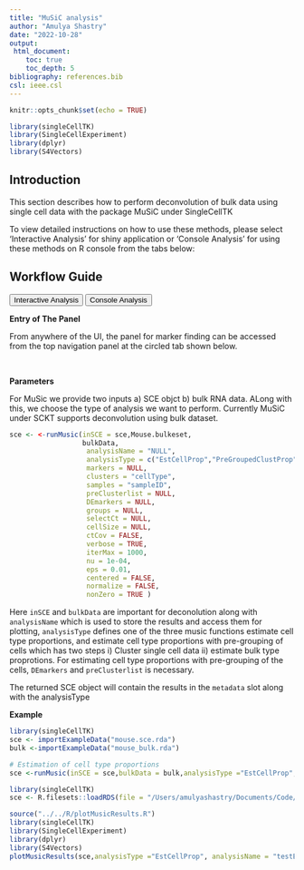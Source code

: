 ```yaml
---
title: "MuSiC analysis"
author: "Amulya Shastry"
date: "2022-10-28"
output: 
 html_document:
    toc: true
    toc_depth: 5
bibliography: references.bib
csl: ieee.csl
---
```


```r
knitr::opts_chunk$set(echo = TRUE)

library(singleCellTK)
library(SingleCellExperiment)
library(dplyr)
library(S4Vectors)
```

````{=html}
<head>
<meta name="viewport" content="width=device-width, initial-scale=1">
</head>
<body>
````



## Introduction

This section describes how to perform deconvolution of bulk data using single cell data with the package MuSiC under SingleCellTK

To view detailed instructions on how to use these methods, please select 'Interactive Analysis' for shiny application or 'Console Analysis' for using these methods on R console from the tabs below: <br>

## Workflow Guide

````{=html}
<div class="tab">
  <button class="tablinks" onclick="openTab(event, 'interactive')" id="ia-button">Interactive Analysis</button>
  <button class="tablinks" onclick="openTab(event, 'console')" id="console-button">Console Analysis</button>
</div>

<div id="interactive" class="tabcontent">
````

**Entry of The Panel**

From anywhere of the UI, the panel for marker finding can be accessed from the top navigation panel at the circled tab shown below.  


````{=html}
</details>
<br/>

</div>

<div id="console" class="tabcontent">
````

**Parameters**

For MuSic we provide two inputs a) SCE objct b) bulk RNA data. ALong with this, we choose the type of analysis we want to perform. Currently MuSiC under SCKT supports deconvolution using bulk dataset. 


```R
sce <- <-runMusic(inSCE = sce,Mouse.bulkeset,
                  bulkData, 
                   analysisName = "NULL",
                   analysisType = c("EstCellProp","PreGroupedClustProp","SingleCellClust"), 
                   markers = NULL, 
                   clusters = "cellType", 
                   samples = "sampleID", 
                   preClusterlist = NULL,
                   DEmarkers = NULL,
                   groups = NULL, 
                   selectCt = NULL, 
                   cellSize = NULL, 
                   ctCov = FALSE, 
                   verbose = TRUE,
                   iterMax = 1000, 
                   nu = 1e-04,
                   eps = 0.01,
                   centered = FALSE,
                   normalize = FALSE,
                   nonZero = TRUE )
```

Here `inSCE` and `bulkData` are important for deconolution along with `analysisName` which is used to store the results and access them for plotting, `analysisType` defines one of the three music functions estimate cell type proportions, and estimate cell type proportions with pre-grouping of cells which has two steps i) Cluster single cell data ii) estimate bulk type proprotions.
For estimating cell type proportions with pre-grouping of the cells, `DEmarkers` and `preClusterlist` is necessary. 

The returned SCE object will contain the results in the `metadata` slot along with the analysisType 


**Example**


```R
library(singleCellTK)
sce <- importExampleData("mouse.sce.rda")
bulk <-importExampleData("mouse_bulk.rda")


```


```r

# Estimation of cell type proportions
sce <-runMusic(inSCE = sce,bulkData = bulk,analysisType ="EstCellProp", analysisName = "testEstCellProp")

```


```R
library(singleCellTK)
sce <- R.filesets::loadRDS(file = "/Users/amulyashastry/Documents/Code/R/Rotation_campbell/Music_wrapper/AshastrySingleCellTk/singleCellTK/data/new_sce_with_music_basis.rds")
```


```R
source("../../R/plotMusicResults.R")
library(singleCellTK)
library(SingleCellExperiment)
library(dplyr)
library(S4Vectors)
plotMusicResults(sce,analysisType ="EstCellProp", analysisName = "testEstCellProp",useAssay = "Est.prop.allgene")

```

````{=html}
</details>
<br/>
````


````{=html} 
</div>
<script>
document.getElementById("ia-button").click();
</script>
</body>
````








